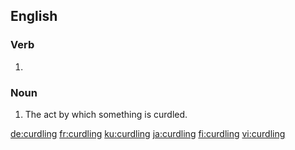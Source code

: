 ==English==

===Verb===
{{head|en|present participle}}

# {{present participle of|curdle|lang=en|nocat=1}}

===Noun===
{{en-noun}}

# The act by which something is curdled.

[[de:curdling]]
[[fr:curdling]]
[[ku:curdling]]
[[ja:curdling]]
[[fi:curdling]]
[[vi:curdling]]